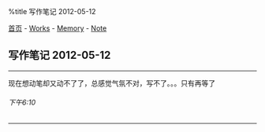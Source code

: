 %title 写作笔记 2012-05-12

[[../../../index|首页]] - [[../../index|Works]] - [[../index|Memory]] - [[index|Note]]
==写作笔记 2012-05-12==
----
现在想动笔却又动不了了，总感觉气氛不对，写不了。。。只有再等了
======下午6:10======
----

